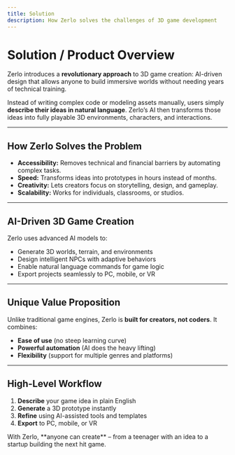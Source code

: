 ```yaml
---
title: Solution
description: How Zerlo solves the challenges of 3D game development
---
```



# Solution / Product Overview  

Zerlo introduces a **revolutionary approach** to 3D game creation: AI-driven design that allows anyone to build immersive worlds without needing years of technical training.  

Instead of writing complex code or modeling assets manually, users simply **describe their ideas in natural language**. Zerlo’s AI then transforms those ideas into fully playable 3D environments, characters, and interactions.  

---

## How Zerlo Solves the Problem  
- **Accessibility:** Removes technical and financial barriers by automating complex tasks.  
- **Speed:** Transforms ideas into prototypes in hours instead of months.  
- **Creativity:** Lets creators focus on storytelling, design, and gameplay.  
- **Scalability:** Works for individuals, classrooms, or studios.  

---

## AI-Driven 3D Game Creation  
Zerlo uses advanced AI models to:  
- Generate 3D worlds, terrain, and environments  
- Design intelligent NPCs with adaptive behaviors  
- Enable natural language commands for game logic  
- Export projects seamlessly to PC, mobile, or VR  

---

## Unique Value Proposition  
Unlike traditional game engines, Zerlo is **built for creators, not coders**. It combines:  
- **Ease of use** (no steep learning curve)  
- **Powerful automation** (AI does the heavy lifting)  
- **Flexibility** (support for multiple genres and platforms)  

---

## High-Level Workflow  
1. **Describe** your game idea in plain English  
2. **Generate** a 3D prototype instantly  
3. **Refine** using AI-assisted tools and templates  
4. **Export** to PC, mobile, or VR  

<Callout type="success">
  With Zerlo, **anyone can create** – from a teenager with an idea to a startup building the next hit game.
</Callout>
